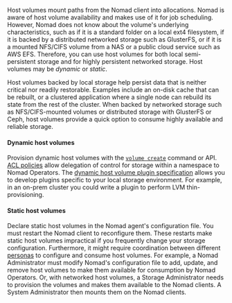 Host volumes mount paths from the Nomad client into allocations.
Nomad is aware of host volume availability and makes use of it for job
scheduling. However, Nomad does not know about the volume's underlying
characteristics, such as if it is a standard folder on a local ext4 filesystem,
if it is backed by a distributed networked storage such as GlusterFS, or if it is a mounted
NFS/CIFS volume from a NAS or a public cloud service such as AWS EFS. Therefore,
you can use host volumes for both local semi-persistent storage and for
highly persistent networked storage. Host volumes may be _dynamic_ or _static_.

Host volumes backed by local storage help persist data that is neither critical nor
readily restorable. Examples include an on-disk cache that can be rebuilt, or a
clustered application where a single node can rebuild its state from the rest of
the cluster. When backed by networked storage such as NFS/CIFS-mounted volumes
or distributed storage with GlusterFS or Ceph, host volumes provide a quick
option to consume highly available and reliable storage.

#### Dynamic host volumes

Provision dynamic host volumes
with the [`volume create`](/nomad/commands/volume/create) command or
API. [ACL policies](/nomad/docs/other-specifications/acl-policy#namespace-rules)
allow delegation of control for storage within a namespace to Nomad
Operators. The [dynamic host volume plugin
specification](/nomad/plugins/author/host-volume) allows you to
develop plugins specific to your local storage environment. For example, in an
on-prem cluster you could write a plugin to perform LVM thin-provisioning.

#### Static host volumes

Declare static host volumes in the Nomad agent's configuration file. You
must restart the Nomad client to reconfigure them. These restarts make static host
volumes impractical if you frequently change your storage configuration.
Furthermore, it might require coordination between different
[personas](/nomad/docs/architecture/security#personas) to configure and consume
host volumes. For example, a Nomad Administrator must modify Nomad's
configuration file to add, update, and remove host volumes to make them
available for consumption by Nomad Operators. Or, with networked host volumes, a
Storage Administrator needs to provision the volumes and makes them available to
the Nomad clients. A System Administrator then mounts them on the Nomad clients.
